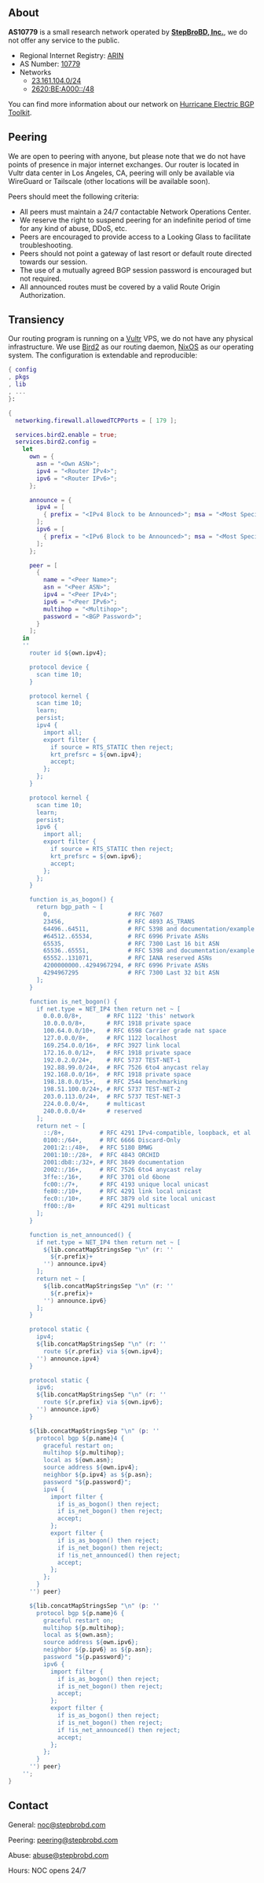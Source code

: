 ## About

**AS10779** is a small research network operated by [**StepBroBD, Inc.**](https://stepbrobd.com), we do not offer any service to the public.

- Regional Internet Registry: [ARIN](https://www.arin.net)
- AS Number: [10779](https://rdap.arin.net/registry/autnum/10779)
- Networks
  - [23.161.104.0/24](https://rdap.arin.net/registry/ip/23.161.104.0)
  - [2620:BE:A000::/48](https://rdap.arin.net/registry/ip/2620:be:a000::)

You can find more information about our network on [Hurricane Electric BGP Toolkit](https://bgp.he.net/as10779).

## Peering

We are open to peering with anyone, but please note that we do not have points of presence in major internet exchanges.
Our router is located in Vultr data center in Los Angeles, CA, peering will only be available via WireGuard or Tailscale (other locations will be available soon).

Peers should meet the following criteria:

- All peers must maintain a 24/7 contactable Network Operations Center.
- We reserve the right to suspend peering for an indefinite period of time for any kind of abuse, DDoS, etc.
- Peers are encouraged to provide access to a Looking Glass to facilitate troubleshooting.
- Peers should not point a gateway of last resort or default route directed towards our session.
- The use of a mutually agreed BGP session password is encouraged but not required.
- All announced routes must be covered by a valid Route Origin Authorization.

## Transiency

Our routing program is running on a [Vultr](https://www.vultr.com) VPS, we do not have any physical infrastructure.
We use [Bird2](https://bird.network.cz) as our routing daemon, [NixOS](https://nixos.org) as our operating system.
The configuration is extendable and reproducible:

```nix showLineNumbers {13-17,19-26,28-37} filename="Example: bird2.nix"
{ config
, pkgs
, lib
, ...
}:

{
  networking.firewall.allowedTCPPorts = [ 179 ];

  services.bird2.enable = true;
  services.bird2.config =
    let
      own = {
        asn = "<Own ASN>";
        ipv4 = "<Router IPv4>";
        ipv6 = "<Router IPv6>";
      };

      announce = {
        ipv4 = [
          { prefix = "<IPv4 Block to be Announced>"; msa = "<Most Specific Announcement>"; origin = "<Origin ASN>"; }
        ];
        ipv6 = [
          { prefix = "<IPv6 Block to be Announced>"; msa = "<Most Specific Announcement>"; origin = "<Origin ASN>"; }
        ];
      };

      peer = [
        {
          name = "<Peer Name>";
          asn = "<Peer ASN>";
          ipv4 = "<Peer IPv4>";
          ipv6 = "<Peer IPv6>";
          multihop = "<Multihop>";
          password = "<BGP Password>";
        }
      ];
    in
    ''
      router id ${own.ipv4};

      protocol device {
        scan time 10;
      }

      protocol kernel {
        scan time 10;
        learn;
        persist;
        ipv4 {
          import all;
          export filter {
            if source = RTS_STATIC then reject;
            krt_prefsrc = ${own.ipv4};
            accept;
          };
        };
      }

      protocol kernel {
        scan time 10;
        learn;
        persist;
        ipv6 {
          import all;
          export filter {
            if source = RTS_STATIC then reject;
            krt_prefsrc = ${own.ipv6};
            accept;
          };
        };
      }

      function is_as_bogon() {
        return bgp_path ~ [
          0,                      # RFC 7607
          23456,                  # RFC 4893 AS_TRANS
          64496..64511,           # RFC 5398 and documentation/example ASNs
          #64512..65534,          # RFC 6996 Private ASNs
          65535,                  # RFC 7300 Last 16 bit ASN
          65536..65551,           # RFC 5398 and documentation/example ASNs
          65552..131071,          # RFC IANA reserved ASNs
          4200000000..4294967294, # RFC 6996 Private ASNs
          4294967295              # RFC 7300 Last 32 bit ASN
        ];
      }

      function is_net_bogon() {
        if net.type = NET_IP4 then return net ~ [
          0.0.0.0/8+,       # RFC 1122 'this' network
          10.0.0.0/8+,      # RFC 1918 private space
          100.64.0.0/10+,   # RFC 6598 Carrier grade nat space
          127.0.0.0/8+,     # RFC 1122 localhost
          169.254.0.0/16+,  # RFC 3927 link local
          172.16.0.0/12+,   # RFC 1918 private space
          192.0.2.0/24+,    # RFC 5737 TEST-NET-1
          192.88.99.0/24+,  # RFC 7526 6to4 anycast relay
          192.168.0.0/16+,  # RFC 1918 private space
          198.18.0.0/15+,   # RFC 2544 benchmarking
          198.51.100.0/24+, # RFC 5737 TEST-NET-2
          203.0.113.0/24+,  # RFC 5737 TEST-NET-3
          224.0.0.0/4+,     # multicast
          240.0.0.0/4+      # reserved
        ];
        return net ~ [
          ::/8+,          # RFC 4291 IPv4-compatible, loopback, et al
          0100::/64+,     # RFC 6666 Discard-Only
          2001:2::/48+,   # RFC 5180 BMWG
          2001:10::/28+,  # RFC 4843 ORCHID
          2001:db8::/32+, # RFC 3849 documentation
          2002::/16+,     # RFC 7526 6to4 anycast relay
          3ffe::/16+,     # RFC 3701 old 6bone
          fc00::/7+,      # RFC 4193 unique local unicast
          fe80::/10+,     # RFC 4291 link local unicast
          fec0::/10+,     # RFC 3879 old site local unicast
          ff00::/8+       # RFC 4291 multicast
        ];
      }

      function is_net_announced() {
        if net.type = NET_IP4 then return net ~ [
          ${lib.concatMapStringsSep "\n" (r: ''
            ${r.prefix}+
          '') announce.ipv4}
        ];
        return net ~ [
          ${lib.concatMapStringsSep "\n" (r: ''
            ${r.prefix}+
          '') announce.ipv6}
        ];
      }

      protocol static {
        ipv4;
        ${lib.concatMapStringsSep "\n" (r: ''
          route ${r.prefix} via ${own.ipv4};
        '') announce.ipv4}
      }

      protocol static {
        ipv6;
        ${lib.concatMapStringsSep "\n" (r: ''
          route ${r.prefix} via ${own.ipv6};
        '') announce.ipv6}
      }

      ${lib.concatMapStringsSep "\n" (p: ''
        protocol bgp ${p.name}4 {
          graceful restart on;
          multihop ${p.multihop};
          local as ${own.asn};
          source address ${own.ipv4};
          neighbor ${p.ipv4} as ${p.asn};
          password "${p.password}";
          ipv4 {
            import filter {
              if is_as_bogon() then reject;
              if is_net_bogon() then reject;
              accept;
            };
            export filter {
              if is_as_bogon() then reject;
              if is_net_bogon() then reject;
              if !is_net_announced() then reject;
              accept;
            };
          };
        }
      '') peer}

      ${lib.concatMapStringsSep "\n" (p: ''
        protocol bgp ${p.name}6 {
          graceful restart on;
          multihop ${p.multihop};
          local as ${own.asn};
          source address ${own.ipv6};
          neighbor ${p.ipv6} as ${p.asn};
          password "${p.password}";
          ipv6 {
            import filter {
              if is_as_bogon() then reject;
              if is_net_bogon() then reject;
              accept;
            };
            export filter {
              if is_as_bogon() then reject;
              if is_net_bogon() then reject;
              if !is_net_announced() then reject;
              accept;
            };
          };
        }
      '') peer}
    '';
}
```

## Contact

General: [noc@stepbrobd.com](mailto:noc@stepbrobd.com)

Peering: [peering@stepbrobd.com](mailto:peering@stepbrobd.com)

Abuse: [abuse@stepbrobd.com](mailto:abuse@stepbrobd.com)

Hours: NOC opens 24/7
